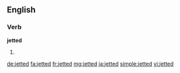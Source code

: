 ==English==

===Verb===
'''jetted'''

# {{en-past of|jet}}

[[de:jetted]]
[[fa:jetted]]
[[fr:jetted]]
[[mg:jetted]]
[[ja:jetted]]
[[simple:jetted]]
[[vi:jetted]]